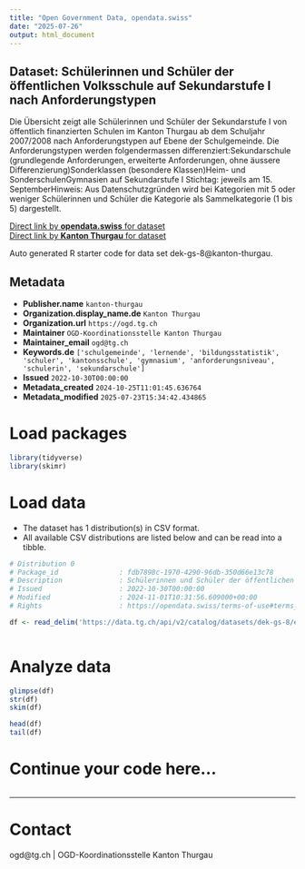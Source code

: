 ```yaml
---
title: "Open Government Data, opendata.swiss"
date: "2025-07-26"
output: html_document
---
```


## Dataset: Schülerinnen und Schüler der öffentlichen Volksschule auf Sekundarstufe I nach Anforderungstypen

Die Übersicht zeigt alle Schülerinnen und Schüler der Sekundarstufe I von öffentlich finanzierten Schulen im Kanton Thurgau ab dem Schuljahr 2007/2008 nach Anforderungstypen auf Ebene der Schulgemeinde. Die Anforderungstypen werden folgendermassen differenziert:Sekundarschule (grundlegende Anforderungen, erweiterte Anforderungen, ohne äussere Differenzierung)Sonderklassen (besondere Klassen)Heim- und SonderschulenGymnasien auf Sekundarstufe I
Stichtag: jeweils am 15. SeptemberHinweis: Aus Datenschutzgründen wird bei Kategorien mit 5 oder weniger Schülerinnen und Schüler die Kategorie als Sammelkategorie (1 bis 5) dargestellt.

[Direct link by **opendata.swiss** for dataset](https://opendata.swiss/de/dataset/schulerinnen-und-schuler-der-offentlichen-volksschule-auf-sekundarstufe-i-nach-anforderungstype)<br>
[Direct link by **Kanton Thurgau** for dataset](https://data.tg.ch/explore/dataset/dek-gs-8/)

Auto generated R starter code for data set dek-gs-8@kanton-thurgau.

## Metadata

- **Publisher.name** `kanton-thurgau`
- **Organization.display_name.de** `Kanton Thurgau`
- **Organization.url** `https://ogd.tg.ch`
- **Maintainer** `OGD-Koordinationsstelle Kanton Thurgau`
- **Maintainer_email** `ogd@tg.ch`
- **Keywords.de** `['schulgemeinde', 'lernende', 'bildungsstatistik', 'schuler', 'kantonsschule', 'gymnasium', 'anforderungsniveau', 'schulerin', 'sekundarschule']`
- **Issued** `2022-10-30T00:00:00`
- **Metadata_created** `2024-10-25T11:01:45.636764`
- **Metadata_modified** `2025-07-23T15:34:42.434865`


# Load packages

```r

library(tidyverse)
library(skimr)

```

# Load data

-   The dataset has 1 distribution(s) in CSV format.
-   All available CSV distributions are listed below and can be read into a tibble.

```r

# Distribution 0
# Package_id               : fdb7898c-1970-4290-96db-350d66e13c78
# Description              : Schülerinnen und Schüler der öffentlichen Volksschule auf Sekundarstufe I nach Anforderungstypen (csv)
# Issued                   : 2022-10-30T00:00:00
# Modified                 : 2024-11-01T10:31:56.609000+00:00
# Rights                   : https://opendata.swiss/terms-of-use#terms_by

df <- read_delim('https://data.tg.ch/api/v2/catalog/datasets/dek-gs-8/exports/csv?use_labels=true')



```

# Analyze data

```r

glimpse(df)
str(df)
skim(df)

head(df)
tail(df)

```

# Continue your code here...

```r

```

------------------------------------------------------------------------

# Contact

ogd@tg.ch | OGD-Koordinationsstelle Kanton Thurgau
